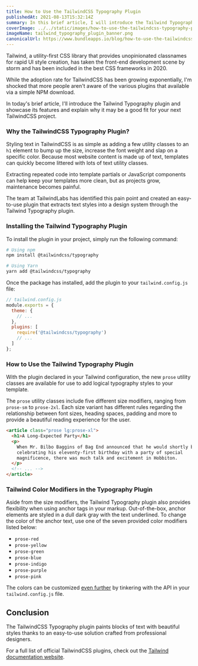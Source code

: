 ```yaml
---
title: How to Use the TailwindCSS Typography Plugin
publishedAt: 2021-08-13T15:32:14Z
summary: In this brief article, I will introduce the Tailwind Typography plugin and showcase its features and explain why it may be a good fit for your next TailwindCSS project.
coverImage: ../../static/images/how-to-use-the-tailwindcss-typography-plugin/tailwind_typography_plugin_banner.png
imageName: tailwind_typography_plugin_banner.png
canonicalUrl: https://www.bundleapps.io/blog/how-to-use-the-tailwindcss-typography-plugin
---
```


Tailwind, a utility-first CSS library that provides unopinionated classnames for rapid UI style creation, has taken the front-end development scene by storm and has been included in the best CSS frameworks in 2020.

While the adoption rate for TailwindCSS has been growing exponentially, I'm shocked that more people aren't aware of the various plugins that available via a simple NPM download.

In today's brief article, I'll introduce the Tailwind Typography plugin and showcase its features and explain why it may be a good fit for your next TailwindCSS project.

### Why the TailwindCSS Typography Plugin?

Styling text in TailwindCSS is as simple as adding a few utility classes to an `h1` element to bump up the size, increase the font weight and slap on a specific color. Because most website content is made up of text, templates can quickly become littered with lots of text utility classes.

Extracting repeated code into template partials or JavaScript components can help keep your templates more clean, but as projects grow, maintenance becomes painful.

The team at TailwindLabs has identified this pain point and created an easy-to-use plugin that extracts text styles into a design system through the Tailwind Typography plugin.

### Installing the Tailwind Typography Plugin

To install the plugin in your project, simply run the following command:

```bash
# Using npm
npm install @tailwindcss/typography

# Using Yarn
yarn add @tailwindcss/typography
```

Once the package has installed, add the plugin to your `tailwind.config.js` file:

```js
// tailwind.config.js
module.exports = {
  theme: {
    // ...
  },
  plugins: [
    require('@tailwindcss/typography')
    // ...
  ]
};
```

### How to Use the Tailwind Typography Plugin

With the plugin declared in your Tailwind configuration, the new `prose` utility classes are available for use to add logical typography styles to your template.

The `prose` utility classes include five different size modifiers, ranging from `prose-sm` to `prose-2xl`. Each size variant has different rules regarding the relationship between font sizes, heading spaces, padding and more to provide a beautiful reading experience for the user.

```html
<article class="prose lg:prose-xl">
  <h1>A Long-Expected Party</h1>
  <p>
    When Mr. Bilbo Baggins of Bag End announced that he would shortly be
    celebrating his eleventy-first birthday with a party of special
    magnificence, there was much talk and excitement in Hobbiton.
  </p>
  <!-- ... -->
</article>
```

### Tailwind Color Modifiers in the Typography Plugin

Aside from the size modifiers, the Tailwind Typography plugin also provides flexibility when using anchor tags in your markup. Out-of-the-box, anchor elements are styled in a dull dark gray with the text underlined. To change the color of the anchor text, use one of the seven provided color modifiers listed below:

- `prose-red`
- `prose-yellow`
- `prose-green`
- `prose-blue`
- `prose-indigo`
- `prose-purple`
- `prose-pink`

The colors can be customized [even further](https://github.com/tailwindlabs/tailwindcss-typography#customization) by tinkering with the API in your `tailwind.config.js` file.

## Conclusion

The TailwindCSS Typography plugin paints blocks of text with beautiful styles thanks to an easy-to-use solution crafted from professional designers.

For a full list of official TailwindCSS plugins, check out the [Tailwind documentation website](https://tailwindcss.com/docs).
